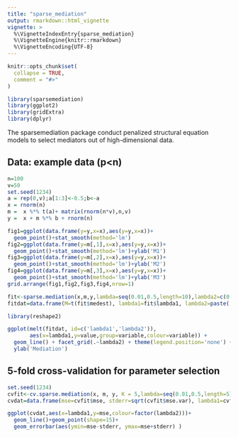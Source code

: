 ```yaml
---
title: "sparse_mediation"
output: rmarkdown::html_vignette
vignette: >
  %\VignetteIndexEntry{sparse_mediation}
  %\VignetteEngine{knitr::rmarkdown}
  %\VignetteEncoding{UTF-8}
---
```


```r
knitr::opts_chunk$set(
  collapse = TRUE,
  comment = "#>"
)
```

```r
library(sparsemediation)
library(ggplot2)
library(gridExtra)
library(dplyr)
```


The sparsemediation package conduct penalized structural equation models to select mediators out of high-dimensional data. 

## Data: example data (p<n)
```r
n=100
v=50
set.seed(1234)
a = rep(0,v);a[1:3]<-0.5;b<-a
x = rnorm(n)
m =  x %*% t(a)+ matrix(rnorm(n*v),n,v)
y =  x + m %*% b + rnorm(n)
```

```r
fig1=ggplot(data.frame(y=y,x=x),aes(y=y,x=x))+
  geom_point()+stat_smooth(method='lm')
fig2=ggplot(data.frame(y=m[,1],x=x),aes(y=y,x=x))+
  geom_point()+stat_smooth(method='lm')+ylab('M1')
fig3=ggplot(data.frame(y=m[,2],x=x),aes(y=y,x=x))+
  geom_point()+stat_smooth(method='lm')+ylab('M2')
fig4=ggplot(data.frame(y=m[,3],x=x),aes(y=y,x=x))+
  geom_point()+stat_smooth(method='lm')+ylab('M3')
grid.arrange(fig1,fig2,fig3,fig4,nrow=1)
```

```r
fit<-sparse.mediation(x,m,y,lambda=seq(0.01,0.5,length=10),lambda2=c(0.2,0.5))
fitdat=data.frame(M=t(fit$medest), lambda1=fit$lambda1, lambda2=paste('lambda2',fit$lambda2,sep='='))

library(reshape2)

ggplot(melt(fitdat, id=c('lambda1','lambda2')),
       aes(x=lambda1,y=value,group=variable,colour=variable)) +
  geom_line() + facet_grid(.~lambda2) + theme(legend.position='none') + 
  ylab('Mediation')
```

## 5-fold cross-validation for parameter selection
```r
set.seed(1234)
cvfit<-cv.sparse.mediation(x, m, y, K = 5,lambda=seq(0.01,0.5,length=5),lambda2=c(0.1,0.3))
cvdat=data.frame(mse=cvfit$mse, stderr=sqrt(cvfit$mse.var), lambda1=cvfit$lambda1, lambda2=cvfit$lambda2)

ggplot(cvdat,aes(x=lambda1,y=mse,colour=factor(lambda2)))+
  geom_line()+geom_point(shape=15)+
  geom_errorbar(aes(ymin=mse-stderr, ymax=mse+stderr) )
```


